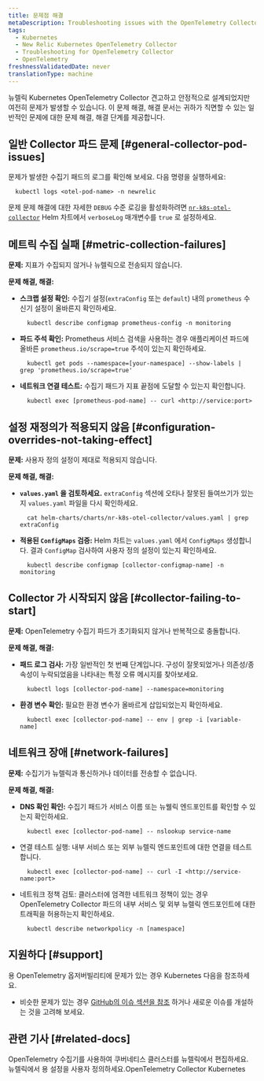 ```yaml
---
title: 문제점 해결
metaDescription: Troubleshooting issues with the OpenTelemetry Collector in Kubernetes.
tags:
  - Kubernetes
  - New Relic Kubernetes OpenTelemetry Collector
  - Troubleshooting for OpenTelemetry Collector
  - OpenTelemetry
freshnessValidatedDate: never
translationType: machine
---
```


뉴렐릭 Kubernetes OpenTelemetry Collector 견고하고 안정적으로 설계되었지만 여전히 문제가 발생할 수 있습니다. 이 문제 해결, 해결 문서는 귀하가 직면할 수 있는 일반적인 문제에 대한 문제 해결, 해결 단계를 제공합니다.

## 일반 Collector 파드 문제 [#general-collector-pod-issues]

문제가 발생한 수집기 패드의 로그를 확인해 보세요. 다음 명령을 실행하세요:

```shell
  kubectl logs <otel-pod-name> -n newrelic
```

문제 문제 해결에 대한 자세한 `DEBUG` 수준 로깅을 활성화하려면 [`nr-k8s-otel-collector`](https://github.com/newrelic/helm-charts/tree/master/charts/nr-k8s-otel-collector#values) Helm 차트에서 `verboseLog` 매개변수를 `true` 로 설정하세요.

## 메트릭 수집 실패 [#metric-collection-failures]

**문제:** 지표가 수집되지 않거나 뉴렐릭으로 전송되지 않습니다.

**문제 해결, 해결:**

* **스크랩 설정 확인:** 수집기 설정(`extraConfig` 또는 `default`) 내의 `prometheus` 수신기 설정이 올바른지 확인하세요.

  ```shell
    kubectl describe configmap prometheus-config -n monitoring
  ```

* **파드 주석 확인:** Prometheus 서비스 검색을 사용하는 경우 애플리케이션 파드에 올바른 `prometheus.io/scrape=true` 주석이 있는지 확인하세요.

  ```shell
    kubectl get pods --namespace=[your-namespace] --show-labels | grep 'prometheus.io/scrape=true'
  ```

* **네트워크 연결 테스트:** 수집기 패드가 지표 끝점에 도달할 수 있는지 확인합니다.

  ```shell
    kubectl exec [prometheus-pod-name] -- curl <http://service:port>
  ```

## 설정 재정의가 적용되지 않음 [#configuration-overrides-not-taking-effect]

**문제:** 사용자 정의 설정이 제대로 적용되지 않습니다.

**문제 해결, 해결:**

* **`values.yaml` 을 검토하세요.** `extraConfig` 섹션에 오타나 잘못된 들여쓰기가 있는지 `values.yaml` 파일을 다시 확인하세요.

  ```shell
    cat helm-charts/charts/nr-k8s-otel-collector/values.yaml | grep extraConfig
  ```

* **적용된 `ConfigMaps` 검증:** Helm 차트는 `values.yaml` 에서 `ConfigMaps` 생성합니다. 결과 `ConfigMap` 검사하여 사용자 정의 설정이 있는지 확인하세요.

  ```shell
    kubectl describe configmap [collector-configmap-name] -n monitoring
  ```

## Collector 가 시작되지 않음 [#collector-failing-to-start]

**문제:** OpenTelemetry 수집기 파드가 초기화되지 않거나 반복적으로 충돌합니다.

**문제 해결, 해결:**

* **패드 로그 검사:** 가장 일반적인 첫 번째 단계입니다. 구성이 잘못되었거나 의존성/종속성이 누락되었음을 나타내는 특정 오류 메시지를 찾아보세요.

  ```shell
    kubectl logs [collector-pod-name] --namespace=monitoring
  ```

* **환경 변수 확인:** 필요한 환경 변수가 올바르게 삽입되었는지 확인하세요.

  ```shell
    kubectl exec [collector-pod-name] -- env | grep -i [variable-name]
  ```

## 네트워크 장애 [#network-failures]

**문제:** 수집기가 뉴렐릭과 통신하거나 데이터를 전송할 수 없습니다.

**문제 해결, 해결:**

* **DNS 확인 확인:** 수집기 패드가 서비스 이름 또는 뉴웰릭 엔드포인트를 확인할 수 있는지 확인하세요.

  ```shell
    kubectl exec [collector-pod-name] -- nslookup service-name
  ```

* 연결 테스트 실행: 내부 서비스 또는 외부 뉴렐릭 엔드포인트에 대한 연결을 테스트합니다.

  ```shell
    kubectl exec [collector-pod-name] -- curl -I <http://service-name:port>
  ```

* 네트워크 정책 검토: 클러스터에 엄격한 네트워크 정책이 있는 경우 OpenTelemetry Collector 파드의 내부 서비스 및 외부 뉴렐릭 엔드포인트에 대한 트래픽을 허용하는지 확인하세요.

  ```shell
    kubectl describe networkpolicy -n [namespace]
  ```

## 지원하다 [#support]

용 OpenTelemetry 옵저버빌리티에 문제가 있는 경우 Kubernetes 다음을 참조하세요.

* 비슷한 문제가 있는 경우 [GitHub의 이슈 섹션을 참조](https://github.com/newrelic/helm-charts/issues) 하거나 새로운 이슈를 개설하는 것을 고려해 보세요.

## 관련 기사 [#related-docs]

<DocTiles>
  <DocTile title="Kubernetes용 OpenTelemetry Collector 설치" path="/docs/kubernetes-pixie/k8s-otel/install/">
    OpenTelemetry 수집기를 사용하여 쿠버네티스 클러스터를 뉴렐릭에서 편집하세요.
  </DocTile>

  <DocTile title="OpenTelemetry Kubernetes위한 고급 설정" path="/docs/kubernetes-pixie/k8s-otel/advance-config/">
    뉴렐릭에서 용 설정을 사용자 정의하세요.OpenTelemetry Collector Kubernetes
  </DocTile>
</DocTiles>